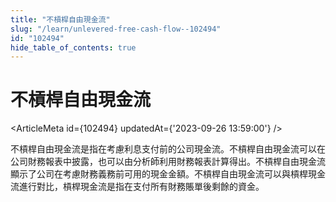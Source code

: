 ```yaml
---
title: "不槓桿自由現金流"
slug: "/learn/unlevered-free-cash-flow--102494"
id: "102494"
hide_table_of_contents: true
---
```



# 不槓桿自由現金流

<ArticleMeta id={102494} updatedAt={'2023-09-26 13:59:00'} />
<div className='border-solid border-b border-t-0 my-4 border-[var(--ifm-color-gray-300)]' />

不槓桿自由現金流是指在考慮利息支付前的公司現金流。不槓桿自由現金流可以在公司財務報表中披露，也可以由分析師利用財務報表計算得出。不槓桿自由現金流顯示了公司在考慮財務義務前可用的現金金額。不槓桿自由現金流可以與槓桿現金流進行對比，槓桿現金流是指在支付所有財務賬單後剩餘的資金。
